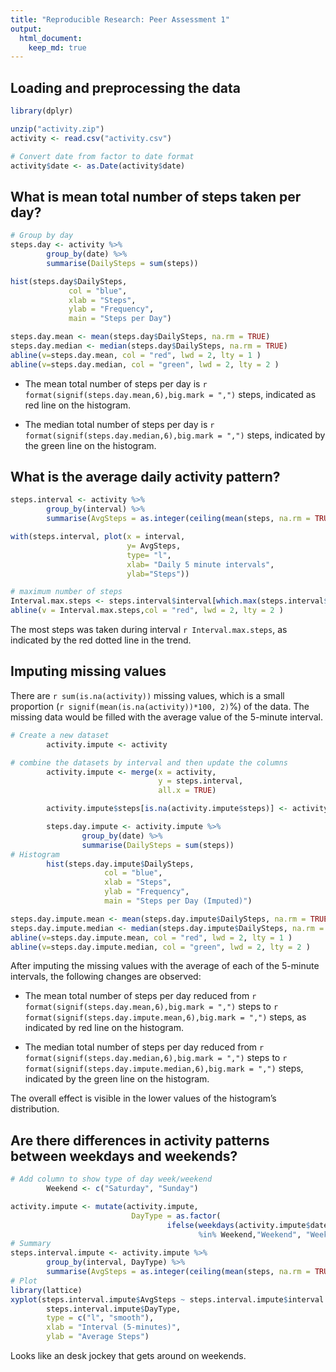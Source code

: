 ```yaml
---
title: "Reproducible Research: Peer Assessment 1"
output: 
  html_document:
    keep_md: true
---
```



## Loading and preprocessing the data
```r
library(dplyr)

unzip("activity.zip")
activity <- read.csv("activity.csv")

# Convert date from factor to date format
activity$date <- as.Date(activity$date)
```


## What is mean total number of steps taken per day?
```r
# Group by day
steps.day <- activity %>% 
        group_by(date) %>% 
        summarise(DailySteps = sum(steps))

hist(steps.day$DailySteps, 
             col = "blue", 
             xlab = "Steps", 
             ylab = "Frequency", 
             main = "Steps per Day")

steps.day.mean <- mean(steps.day$DailySteps, na.rm = TRUE)
steps.day.median <- median(steps.day$DailySteps, na.rm = TRUE)
abline(v=steps.day.mean, col = "red", lwd = 2, lty = 1 )
abline(v=steps.day.median, col = "green", lwd = 2, lty = 2 )
```

*  The mean total number of steps per day is `r format(signif(steps.day.mean,6),big.mark = ",")` steps, indicated as red line on the histogram.

*  The median total number of steps per day is `r format(signif(steps.day.median,6),big.mark = ",")` steps, indicated by the green line on the histogram.

## What is the average daily activity pattern?
```r
steps.interval <- activity %>% 
        group_by(interval) %>% 
        summarise(AvgSteps = as.integer(ceiling(mean(steps, na.rm = TRUE))))

with(steps.interval, plot(x = interval, 
                          y= AvgSteps, 
                          type= "l", 
                          xlab= "Daily 5 minute intervals", 
                          ylab="Steps"))

# maximum number of steps
Interval.max.steps <- steps.interval$interval[which.max(steps.interval$AvgSteps)]
abline(v = Interval.max.steps,col = "red", lwd = 2, lty = 2 )
```

The most steps was taken during interval `r Interval.max.steps`, as indicated by the red dotted line in the trend.

## Imputing missing values

There are `r sum(is.na(activity))` missing values, which is a small proportion (`r signif(mean(is.na(activity))*100, 2)`%) of the data.  The missing data would be filled with the average value of the 5-minute interval.

```r
# Create a new dataset
        activity.impute <- activity

# combine the datasets by interval and then update the columns
        activity.impute <- merge(x = activity, 
                                 y = steps.interval, 
                                 all.x = TRUE)

        activity.impute$steps[is.na(activity.impute$steps)] <- activity.impute$AvgSteps

        steps.day.impute <- activity.impute %>% 
                group_by(date) %>% 
                summarise(DailySteps = sum(steps))
# Histogram       
        hist(steps.day.impute$DailySteps, 
                     col = "blue", 
                     xlab = "Steps", 
                     ylab = "Frequency", 
                     main = "Steps per Day (Imputed)")

steps.day.impute.mean <- mean(steps.day.impute$DailySteps, na.rm = TRUE)
steps.day.impute.median <- median(steps.day.impute$DailySteps, na.rm = TRUE)
abline(v=steps.day.impute.mean, col = "red", lwd = 2, lty = 1 )
abline(v=steps.day.impute.median, col = "green", lwd = 2, lty = 2 )
```

After imputing the missing values with the average of each of the 5-minute intervals, the following changes are observed:

*  The mean total number of steps per day reduced from `r format(signif(steps.day.mean,6),big.mark = ",")` steps to `r format(signif(steps.day.impute.mean,6),big.mark = ",")` steps, as indicated by red line on the histogram.

*  The median total number of steps per day reduced from `r format(signif(steps.day.median,6),big.mark = ",")` steps to `r format(signif(steps.day.impute.median,6),big.mark = ",")` steps, indicated by the green line on the histogram.

The overall effect is visible in the lower values of the histogram's distribution.

## Are there differences in activity patterns between weekdays and weekends?

```r
# Add column to show type of day week/weekend
        Weekend <- c("Saturday", "Sunday")

activity.impute <- mutate(activity.impute, 
                           DayType = as.factor(
                                   ifelse(weekdays(activity.impute$date) 
                                          %in% Weekend,"Weekend", "Week")))
# Summary
steps.interval.impute <- activity.impute %>% 
        group_by(interval, DayType) %>% 
        summarise(AvgSteps = as.integer(ceiling(mean(steps, na.rm = TRUE))))
# Plot
library(lattice)
xyplot(steps.interval.impute$AvgSteps ~ steps.interval.impute$interval |
        steps.interval.impute$DayType,
        type = c("l", "smooth"),
        xlab = "Interval (5-minutes)", 
        ylab = "Average Steps")
```

Looks like an desk jockey that gets around on weekends.

